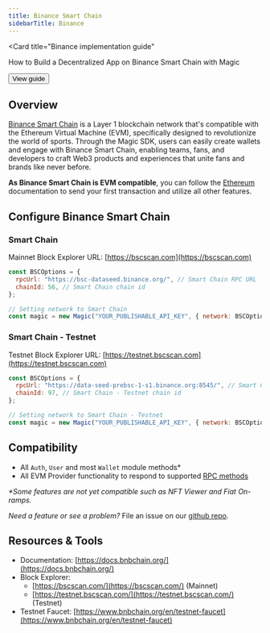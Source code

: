 ---
title: Binance Smart Chain
sidebarTitle: Binance
---


<Card
    title="Binance implementation guide"
>
How to Build a Decentralized App on Binance Smart Chain with Magic

<Button href="/posts/magic-binance-smart-chain">
View guide
</Button>
</Card>

## Overview

[Binance Smart Chain](https://www.bnbchain.org/en/bnb-smart-chain) is a Layer 1 blockchain network that's compatible with the Ethereum Virtual Machine (EVM), specifically designed to revolutionize the world of sports. Through the Magic SDK, users can easily create wallets and engage with Binance Smart Chain, enabling teams, fans, and developers to craft Web3 products and experiences that unite fans and brands like never before.

**As Binance Smart Chain is EVM compatible**, you can follow the [Ethereum](/docs/embedded-wallet/blockchains/ethereum/javascript) documentation to send your first transaction and utilize all other features.

## Configure Binance Smart Chain

### Smart Chain

Mainnet Block Explorer URL: [https://bscscan.com](https://bscscan.com)

```javascript JavaScript icon="square-js"
const BSCOptions = {
  rpcUrl: "https://bsc-dataseed.binance.org/", // Smart Chain RPC URL
  chainId: 56, // Smart Chain chain id
};

// Setting network to Smart Chain
const magic = new Magic("YOUR_PUBLISHABLE_API_KEY", { network: BSCOptions });
```

### Smart Chain - Testnet

Testnet Block Explorer URL: [https://testnet.bscscan.com](https://testnet.bscscan.com)

```javascript JavaScript icon="square-js"
const BSCOptions = {
  rpcUrl: "https://data-seed-prebsc-1-s1.binance.org:8545/", // Smart Chain - Testnet RPC URL
  chainId: 97, // Smart Chain - Testnet chain id
};

// Setting network to Smart Chain - Testnet
const magic = new Magic("YOUR_PUBLISHABLE_API_KEY", { network: BSCOptions });
```

## Compatibility

- All `Auth`, `User` and most `Wallet` module methods\*
- All EVM Provider functionality to respond to supported [RPC methods](/docs/embedded-wallet/api/client-side-sdks/javascript#evm-rpc-methods)

_\*Some features are not yet compatible such as NFT Viewer and Fiat On-ramps._

_Need a feature or see a problem?_ File an issue on our [github repo](https://github.com/magiclabs/magic-js).

## Resources & Tools

- Documentation: [https://docs.bnbchain.org/](https://docs.bnbchain.org/)
- Block Explorer:
  - [https://bscscan.com/](https://bscscan.com/) (Mainnet)
  - [https://testnet.bscscan.com/](https://testnet.bscscan.com/) (Testnet)
- Testnet Faucet: [https://www.bnbchain.org/en/testnet-faucet](https://www.bnbchain.org/en/testnet-faucet)

